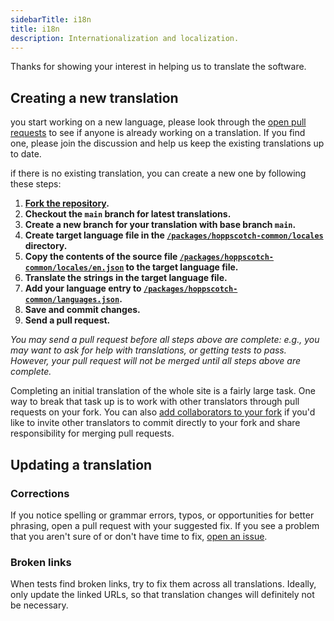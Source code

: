 ```yaml
---
sidebarTitle: i18n
title: i18n
description: Internationalization and localization.
---
```


Thanks for showing your interest in helping us to translate the software.

## Creating a new translation

 you start working on a new language, please look through the [open pull requests](https://github.com/hoppscotch/hoppscotch/pulls) to see if anyone is already working on a translation. If you find one, please join the discussion and help us keep the existing translations up to date.

if there is no existing translation, you can create a new one by following these steps:

1. **[Fork the repository](https://github.com/hoppscotch/hoppscotch/fork).**
2. **Checkout the `main` branch for latest translations.**
3. **Create a new branch for your translation with base branch `main`.**
4. **Create target language file in the [`/packages/hoppscotch-common/locales`](https://github.com/hoppscotch/hoppscotch/tree/main/packages/hoppscotch-common/locales) directory.**
5. **Copy the contents of the source file [`/packages/hoppscotch-common/locales/en.json`](https://github.com/hoppscotch/hoppscotch/blob/main/packages/hoppscotch-common/locales/en.json) to the target language file.**
6. **Translate the strings in the target language file.**
7. **Add your language entry to [`/packages/hoppscotch-common/languages.json`](https://github.com/hoppscotch/hoppscotch/blob/main/packages/hoppscotch-common/languages.json).**
8. **Save and commit changes.**
9. **Send a pull request.**

_You may send a pull request before all steps above are complete: e.g., you may want to ask for help with translations, or getting tests to pass. However, your pull request will not be merged until all steps above are complete._

Completing an initial translation of the whole site is a fairly large task. One way to break that task up is to work with other translators through pull requests on your fork. You can also [add collaborators to your fork](https://help.github.com/en/github/setting-up-and-managing-your-github-user-account/inviting-collaborators-to-a-personal-repository) if you'd like to invite other translators to commit directly to your fork and share responsibility for merging pull requests.

## Updating a translation

### Corrections

If you notice spelling or grammar errors, typos, or opportunities for better phrasing, open a pull request with your suggested fix. If you see a problem that you aren't sure of or don't have time to fix, [open an issue](https://github.com/hoppscotch/hoppscotch/issues/new/choose).

### Broken links

When tests find broken links, try to fix them across all translations. Ideally, only update the linked URLs, so that translation changes will definitely not be necessary.
